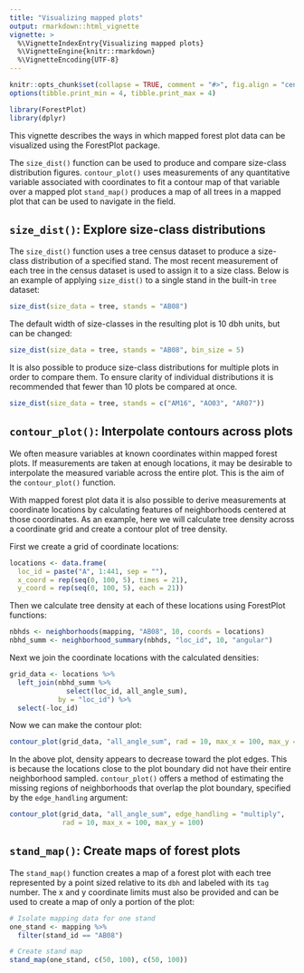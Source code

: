 ```yaml
---
title: "Visualizing mapped plots"
output: rmarkdown::html_vignette
vignette: >
  %\VignetteIndexEntry{Visualizing mapped plots}
  %\VignetteEngine{knitr::rmarkdown}
  %\VignetteEncoding{UTF-8}
---
```


```r
knitr::opts_chunk$set(collapse = TRUE, comment = "#>", fig.align = "center")
options(tibble.print_min = 4, tibble.print_max = 4)
```

```r
library(ForestPlot)
library(dplyr)
```

This vignette describes the ways in which mapped forest plot data can be 
visualized using the ForestPlot package.

The `size_dist()` function can be used to produce and compare size-class
distribution figures. `contour_plot()` uses measurements of any quantitative
variable associated with coordinates to fit a contour map of that variable over
a mapped plot `stand_map()` produces a map of all trees in a mapped plot that
can be used to navigate in the field.

## `size_dist()`: Explore size-class distributions

The `size_dist()` function uses a tree census dataset to produce a size-class
distribution of a specified stand. The most recent measurement of each tree in
the census dataset is used to assign it to a size class. Below is an example
of applying `size_dist()` to a single stand in the built-in `tree` dataset:

```r
size_dist(size_data = tree, stands = "AB08")
```

The default width of size-classes in the resulting plot is 10 dbh units, but
can be changed:

```r
size_dist(size_data = tree, stands = "AB08", bin_size = 5)
```
 
It is also possible to produce size-class distributions for multiple plots in
order to compare them. To ensure clarity of individual distributions it is 
recommended that fewer than 10 plots be compared at once.

```r
size_dist(size_data = tree, stands = c("AM16", "AO03", "AR07"))
```

## `contour_plot()`: Interpolate contours across plots

We often measure variables at known coordinates within mapped forest plots. If 
measurements are taken at enough locations, it may be desirable to interpolate
the measured variable across the entire plot. This is the aim of the
`contour_plot()` function.

With mapped forest plot data it is also possible to derive measurements at 
coordinate locations by calculating features of neighborhoods centered at those
coordinates. As an example, here we will calculate tree density across a 
coordinate grid and create a contour plot of tree density.

First we create a grid of coordinate locations:

```r
locations <- data.frame(
  loc_id = paste("A", 1:441, sep = ""),
  x_coord = rep(seq(0, 100, 5), times = 21),
  y_coord = rep(seq(0, 100, 5), each = 21))
```

Then we calculate tree density at each of these locations using ForestPlot
functions:

```r
nbhds <- neighborhoods(mapping, "AB08", 10, coords = locations)
nbhd_summ <- neighborhood_summary(nbhds, "loc_id", 10, "angular")
```

Next we join the coordinate locations with the calculated densities:

```r
grid_data <- locations %>%
  left_join(nbhd_summ %>%
              select(loc_id, all_angle_sum),
            by = "loc_id") %>%
  select(-loc_id)
```

Now we can make the contour plot:

```r
contour_plot(grid_data, "all_angle_sum", rad = 10, max_x = 100, max_y = 100)
```

In the above plot, density appears to decrease toward the plot edges. This is
because the locations close to the plot boundary did not have their entire
neighborhood sampled. `contour_plot()` offers a method of estimating the missing
regions of neighborhoods that overlap the plot boundary, specified by the 
`edge_handling` argument:

```r
contour_plot(grid_data, "all_angle_sum", edge_handling = "multiply",
             rad = 10, max_x = 100, max_y = 100)
```

## `stand_map()`: Create maps of forest plots

The `stand_map()` function creates a map of a forest plot with each tree
represented by a point sized relative to its `dbh` and labeled with its `tag`
number. The x and y coordinate limits must also be provided and can be used
to create a map of only a portion of the plot:

```r
# Isolate mapping data for one stand
one_stand <- mapping %>%
  filter(stand_id == "AB08")

# Create stand map
stand_map(one_stand, c(50, 100), c(50, 100))
```

